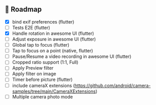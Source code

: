 ## 🚀 Roadmap

- [x] bind exif preferences (flutter)
- [ ] Tests E2E (flutter)
- [x] Handle rotation in awesome UI (flutter)
- [ ] Adjust exposure in awesome UI (flutter)
- [ ] Global tap to focus (flutter)
- [ ] Tap to focus on a point (native, flutter)
- [ ] Pause/Resume a video recording in awesome UI (flutter)
- [ ] Cropped ratio support (1:1, Full)
- [ ] Apply Preview filter 
- [ ] Apply filter on image
- [ ] Timer before picture (flutter)
- [ ] include cameraX extensions (https://github.com/android/camera-samples/tree/main/CameraXExtensions)
- [ ] Multiple camera photo mode